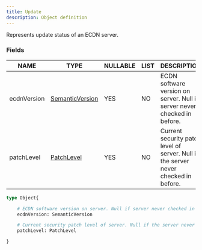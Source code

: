 ```yaml
---
title: Update
description: Object definition
---
```


Represents update status of an ECDN server.

### Fields

| NAME | TYPE | NULLABLE | LIST | DESCRIPTION |
| - | - | - | - | - |
| ecdnVersion | [SemanticVersion](../ecdn-api-scalars/SemanticVersion) | YES | NO | ECDN software version on server. Null if server never checked in before. | 
| patchLevel | [PatchLevel](../ecdn-api-scalars/PatchLevel) | YES | NO | Current security patch level of server. Null if the server never checked in before. | 

```graphql
type Object{

	# ECDN software version on server. Null if server never checked in before.
	ecdnVersion: SemanticVersion

	# Current security patch level of server. Null if the server never checked in before.
	patchLevel: PatchLevel

}
```


